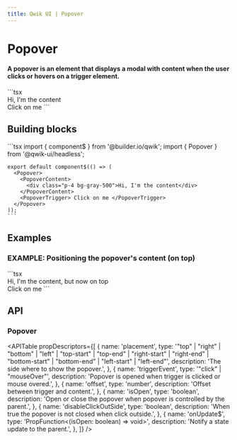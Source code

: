 ```yaml
---
title: Qwik UI | Popover
---
```



# Popover

#### A popover is an element that displays a modal with content when the user clicks or hovers on a trigger element.

<MainExample>
  ```tsx
  <Popover>
    <PopoverContent>
      <div class="p-4 bg-gray-500">Hi, I'm the content</div>
    </PopoverContent>
    <PopoverTrigger> Click on me </PopoverTrigger>
  </Popover>
  ```
</MainExample>

## Building blocks

  <CodeExample>
    ```tsx
    import { component$ } from '@builder.io/qwik';
    import { Popover } from '@qwik-ui/headless';

    export default component$(() => (
      <Popover>
        <PopoverContent>
          <div class="p-4 bg-gray-500">Hi, I'm the content</div>
        </PopoverContent>
        <PopoverTrigger> Click on me </PopoverTrigger>
      </Popover>
    ));
    ```

  </CodeExample>

## Examples

### EXAMPLE: Positioning the popover's content (on top)

<Example1>
  ```tsx
  <Popover placement="top">
    <PopoverContent>
      <div class="p-4 bg-gray-500">Hi, I'm the content, but now on top</div>
    </PopoverContent>
    <PopoverTrigger> Click on me </PopoverTrigger>
  </Popover>
  ```
</Example1>

## API

### Popover

<APITable
  propDescriptors={[
    {
      name: 'placement',
      type: '"top" | "right" | "bottom" | "left" | "top-start" | "top-end" | "right-start" | "right-end" | "bottom-start" | "bottom-end" | "left-start" | "left-end"',
      description: 'The side where to show the popover.',
    },
    {
      name: 'triggerEvent',
      type: '"click" | "mouseOver"',
      description: 'Popover is opened when trigger is clicked or mouse overed.',
    },
    {
      name: 'offset',
      type: 'number',
      description: 'Offset between trigger and content.',
    },
    {
      name: 'isOpen',
      type: 'boolean',
      description:
        'Open or close the popover when popover is controlled by the parent.',
    },
    {
      name: 'disableClickOutSide',
      type: 'boolean',
      description: 'When true the popover is not closed when click outside.',
    },
    {
      name: 'onUpdate$',
      type: 'PropFunction<(isOpen: boolean) => void>',
      description: 'Notify a state update to the parent.',
    },
  ]}
/>
